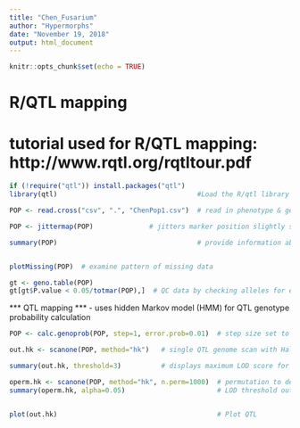 ---
title: "Chen_Fusarium"
author: "Hypermorphs"
date: "November 19, 2018"
output: html_document
---

```{r setup, include=FALSE}
knitr::opts_chunk$set(echo = TRUE)
```

# R/QTL mapping 

# tutorial used for R/QTL mapping:  http://www.rqtl.org/rqtltour.pdf


```{r}

if (!require("qtl")) install.packages("qtl")
library(qtl)                                   #Load the R/qtl library

POP <- read.cross("csv", ".", "ChenPop1.csv")  # read in phenotype & genotype data file

POP <- jittermap(POP)              # jitters marker position slightly so no two markers on top of each other

summary(POP)                                   # provide information about dataset



```





```{r}

plotMissing(POP)  # examine pattern of missing data


```
```{r}
gt <- geno.table(POP)  
gt[gt$P.value < 0.05/totmar(POP),]  # QC data by checking alleles for each marker


```

*** QTL mapping ***
- uses hidden Markov model (HMM) for QTL genotype probability calculation


```{r}

POP <- calc.genoprob(POP, step=1, error.prob=0.01)  # step size set to 1cM

out.hk <- scanone(POP, method="hk")   # single QTL genome scan with Haley-Knott regression

summary(out.hk, threshold=3)          # displays maximum LOD score for each chromosome, with a min of LOD 3.0

operm.hk <- scanone(POP, method="hk", n.perm=1000)  # permutation to determine LOD threshold
summary(operm.hk, alpha=0.05)                       # LOD threshold output


plot(out.hk)                                        # Plot QTL



```





```{r}


```



